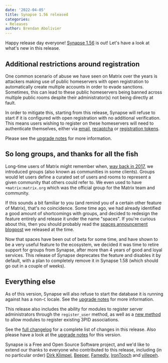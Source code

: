 ```yaml
---
date: '2022-04-05'
title: Synapse 1.56 released
categories:
- Releases
author: Brendan Abolivier
---
```


Happy release day everyone! [Synapse
1.56](https://github.com/matrix-org/synapse/releases/tag/v1.56.0) is out! Let's
have a look at what's new in this release.

## Additional restrictions around registration

One common scenario of abuse we have seen on Matrix over the years is attackers
making use of public homeservers with open registration to automatically create
multiple accounts in order to evade sanctions. Sometimes, this can lead to these
public homeservers being banned across multiple public rooms despite their
administrator(s) not being directly at fault.

In order to mitigate this, starting from this release, Synapse will refuse to
start if it is configured with open registration with no additional
verification. This means users wishing to register on these homeservers will
need to authenticate themselves, either via
[email](https://github.com/matrix-org/synapse/blob/8a519f8abc6de772167c2cca101d22ee2052fafc/docs/sample_config.yaml#L1285),
[recaptcha](https://matrix-org.github.io/synapse/v1.56/CAPTCHA_SETUP.html) or
[registration
tokens](https://matrix-org.github.io/synapse/v1.56/usage/administration/admin_api/registration_tokens.html).

Please see the [upgrade
notes](https://matrix-org.github.io/synapse/v1.56/upgrade.html#open-registration-without-verification-is-now-disabled-by-default)
for more information.

## So long groups, and thanks for all the fish

Long-time users of Matrix might remember when, [way back in
2017](https://matrix.org/blog/2017/10/24/synapse-0-24-is-here), we introduced
groups (also known as communities in some clients). Groups would let users
define a curated set of users and rooms to represent a given community that
others could refer to. We even used to have `+matrix:matrix.org` which was
the official group for the Matrix team and community.

If this sounds a bit familiar to you (and remind you of a certain other feature
of Matrix), that's no coincidence. Some time ago, we had already identified a
good amount of shortcomings with groups, and decided to redesign the feature
entirely and release it under the name "spaces". If you're curious about this,
then you should probably read the [spaces announcement
blogpost](https://matrix.org/blog/2021/05/17/the-matrix-space-beta) we released
at the time.

Now that spaces have been out of beta for some time, and have shown to be a very
useful feature to the ecosystem, we decided it was time to retire support for
groups from Synapse, after more than 4 years of good and loyal services. This
release of Synapse deprecates the feature and disables it by default, with a
plan to completely remove it in Synapse 1.58 (which should go out in a couple of
weeks).

## Everything else

As of this version, Synapse will also refuse to start the database it is running
against has a non-`C` locale. See the [upgrade
notes](https://matrix-org.github.io/synapse/v1.56/upgrade.html#change-in-behaviour-for-postgresql-databases-with-unsafe-locale)
for more information.

This release also includes the ability for modules to register server
administrators through the `register_user` method, as well as a [new
method](https://github.com/matrix-org/synapse/blob/v1.56.0/synapse/module_api/__init__.py#L1290-L1312)
to allow modules to register existing 3PID associations.

See the [full
changelog](https://github.com/matrix-org/synapse/releases/tag/v1.56.0) for a
complete list of changes in this release. Also please have a look at the
[upgrade
notes](https://matrix-org.github.io/synapse/v1.56/upgrade#upgrading-to-v1560)
for this version.

Synapse is a Free and Open Source Software project, and we'd like to extend our
thanks to everyone who contributed to this release, including (in no particular
order) [Dirk Klimpel](https://github.com/dklimpel),
[Beeper](https://www.beeper.com/), [Famedly](https://famedly.com/),
[IronTooch](https://github.com/IronTooch) and
[villepeh](https://github.com/villepeh).
